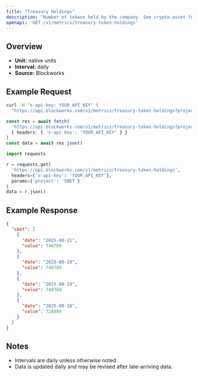 ```yaml
---
title: "Treasury Holdings"
description: "Number of tokens held by the company. See crypto-asset for asset indicator"
openapi: 'GET /v1/metrics/treasury-token-holdings'
---
```


## Overview

- **Unit:** native units
- **Interval:** daily
- **Source:** Blockworks

## Example Request

<CodeGroup>

```bash cURL
curl -H "x-api-key: YOUR_API_KEY" \
  "https://api.blockworks.com/v1/metrics/treasury-token-holdings?project=SBET"
```

```typescript TypeScript
const res = await fetch(
  'https://api.blockworks.com/v1/metrics/treasury-token-holdings?project=SBET',
  { headers: { 'x-api-key': 'YOUR_API_KEY' } }
)
const data = await res.json()
```

```python Python
import requests

r = requests.get(
  'https://api.blockworks.com/v1/metrics/treasury-token-holdings',
  headers={'x-api-key': 'YOUR_API_KEY'},
  params={'project': 'SBET'}
)
data = r.json()
```

</CodeGroup>

## Example Response

```json
{
  "sbet": [
    {
      "date": "2025-08-21",
      "value": 740760
    },
    {
      "date": "2025-08-20",
      "value": 740760
    },
    {
      "date": "2025-08-19",
      "value": 740760
    },
    {
      "date": "2025-08-18",
      "value": 728804
    }
  ]
}
```

## Notes
- Intervals are daily unless otherwise noted.
- Data is updated daily and may be revised after late-arriving data.
